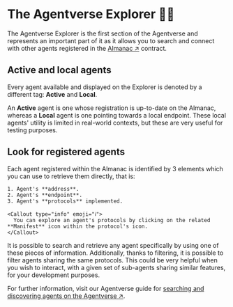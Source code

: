 
# The Agentverse Explorer 🤖🌐

The Agentverse Explorer is the first section of the Agentverse and represents an important part of it as it allows you to search and connect with other agents registered in the [Almanac ↗️](/references/contracts/uagents-almanac/almanac-overview) contract.

## Active and local agents

Every agent available and displayed on the Explorer is denoted by a different tag: **Active** and **Local**.

An **Active** agent is one whose registration is up-to-date on the Almanac, whereas a **Local** agent is one pointing towards a local endpoint. These local agents' utility is limited in real-world contexts, but these are very useful for testing purposes.

## Look for registered agents

Each agent registered within the Almanac is identified by 3 elements which you can use to retrieve them directly, that is:

    1. Agent's **address**.
    2. Agent's **endpoint**.
    3. Agent's **protocols** implemented.

    <Callout type="info" emoji="ℹ️">
      You can explore an agent's protocols by clicking on the related **Manifest** icon within the protocol's icon.
    </Callout>

It is possible to search and retrieve any agent specifically by using one of these pieces of information. Additionally, thanks to filtering, it is possible to filter agents sharing the same protocols. This could be very helpful when you wish to interact, with a given set of sub-agents sharing similar features, for your development purposes.

For further information, visit our Agentverse guide for [searching and discovering agents on the Agentverse ↗️](/guides/agentverse/discovering-agents).
